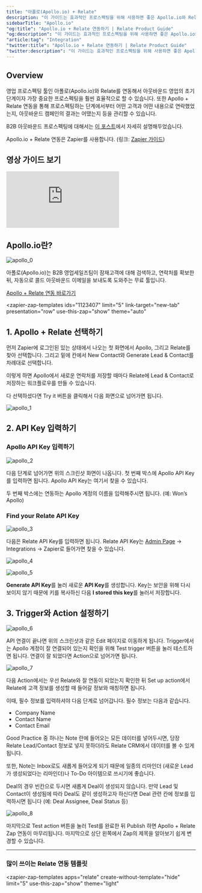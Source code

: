 ```yaml
---
title: "아폴로(Apollo.io) + Relate"
description: "이 가이드는 효과적인 프로스펙팅을 위해 사용하면 좋은 Apollo.io와 Relate을 연동하는 방법에 대해 설명합니다."
sidebarTitle: "Apollo.io"
"og:title": "Apollo.io + Relate 연동하기 | Relate Product Guide"
"og:description": "이 가이드는 효과적인 프로스펙팅을 위해 사용하면 좋은 Apollo.io와 Relate을 연동하는 방법에 대해 설명합니다."
"article:tag": "Integration"
"twitter:title": "Apollo.io + Relate 연동하기 | Relate Product Guide"
"twitter:description": "이 가이드는 효과적인 프로스펙팅을 위해 사용하면 좋은 Apollo.io와 Relate을 연동하는 방법에 대해 설명합니다."
---
```

<script type="module" src="https://cdn.zapier.com/packages/partner-sdk/v0/zapier-elements/zapier-elements.esm.js"></script>
<link rel="stylesheet" href="https://cdn.zapier.com/packages/partner-sdk/v0/zapier-elements/zapier-elements.css"/>


## Overview

영업 프로스펙팅 툴인 아폴로(Apollo.io)와 Relate를 연동해서 아웃바운드 영업의 초기 단계이자 가장 중요한 프로스펙팅을 훨씬 효율적으로 할 수 있습니다. 또한 Apollo + Relate 연동을 통해 프로스펙팅하는 단계에서부터 어떤 고객과 어떤 내용으로 연락했었는지, 아웃바운드 캠페인의 결과는 어땠는지 등을 관리할 수 있습니다. 

B2B 아웃바운드 프로스펙팅에 대해서는 [이 포스트](https://www.relate.kr/blog/how-to-run-an-effective-outbound-sales-process)에서 자세히 설명해두었습니다.

Apollo.io + Relate 연동은 Zapier를 사용합니다. (링크: [Zapier 가이드](/setup/zapier-integration/what-is-zapier))

## 영상 가이드 보기

<div
  style={{
    position: "relative",
    paddingBottom: "69.74664679582713%",
    height: 0,
  }}
>
  <iframe
    src="https://www.loom.com/embed/52efb48849a3462191927bb34f5f8424"
    frameborder="0"
    webkitAllowFullScreen
    mozallowFullScreen
    allowFullScreen
    style={{
      position: "absolute",
      top: 0,
      left: 0,
      width: "100%",
      height: "100%",
    }}
  ></iframe>
</div>


## Apollo.io란?

![apollo_0](/docs/images/integrations/apollo_0.png)

아폴로(Apollo.io)는 B2B 영업세일즈팀이 잠재고객에 대해 검색하고, 연락처를 확보한 뒤, 자동으로 콜드 아웃바운드 이메일을 보내도록 도와주는 무료 툴입니다.

[Apollo + Relate 연동 바로가기](https://zapier.com/app/editor/template/1123407)

<zapier-zap-templates
  ids="1123407"
  limit="5"
  link-target="new-tab"
  presentation="row"
  use-this-zap="show"
  theme="auto"
></zapier-zap-templates>

## 1. Apollo + Relate 선택하기

먼저 Zapier에 로그인된 있는 상태에서 나오는 첫 화면에서 Apollo, 그리고 Relate를 찾아 선택합니다. 그리고 밑에 칸에서 New Contact와 Generate Lead & Contact를 차례대로 선택합니다. 

이렇게 하면 Apollo에서 새로운 연락처를 저장할 때마다 Relate에 Lead & Contact로 저장하는 워크플로우를 만들 수 있습니다. 

다 선택하셨다면 Try it 버튼을 클릭해서 다음 화면으로 넘어가면 됩니다. 

![apollo_1](/docs/images/integrations/apollo_1.png)

## 2. API Key 입력하기


### Apollo API Key 입력하기

![apollo_2](/docs/images/integrations/apollo_2.png)

다음 단계로 넘어가면 위의 스크린샷 화면이 나옵니다. 첫 번째 박스에 Apollo API Key를 입력하면 됩니다. Apollo API Key는 여기서 찾을 수 있습니다. 

두 번째 박스에는 연동하는 Apollo 계정의 이름을 입력해주시면 됩니다. (예: Won’s Apollo)

### Find your Relate API Key

![apollo_3](/docs/images/integrations/apollo_3.png)

다음은 Relate API Key를 입력하면 됩니다. Relate API Key는 [Admin Page](https://app.relate.so/) → Integrations → Zapier로 들어가면 찾을 수 있습니다. 

![apollo_4](/docs/images/integrations/apollo_4.png)

![apollo_5](/docs/images/integrations/apollo_5.png)

**Generate API Key**를 눌러 새로운 **API Key**를 생성합니다. Key는 보안을 위해 다시 보이지 않기 때문에 키를 복사하신 다음 **I stored this key**를 눌러서 저장합니다.

## 3. Trigger와 Action 설정하기

![apollo_6](/docs/images/integrations/apollo_6.png)

API 연결이 끝나면 위의 스크린샷과 같은 Edit 페이지로 이동하게 됩니다. Trigger에서는 Apollo 계정이 잘 연결되어 있는지 확인을 위해 Test trigger 버튼을 눌러 테스트하면 됩니다. 연결이 잘 되었다면 Action으로 넘어가면 됩니다. 

![apollo_7](/docs/images/integrations/apollo_7.png)

다음 Action에서는 우선 Relate와 잘 연동이 되었는지 확인한 뒤 Set up action에서 Relate에 고객 정보를 생성할 때 들어갈 정보와 매칭하면 됩니다. 

이때, 필수 정보를 입력하셔야 다음 단계로 넘어갑니다. 필수 정보는 다음과 같습니다. 
- Company Name
- Contact Name
- Contact Email

Good Practice 중 하나는 Note 란에 들어오는 모든 데이터를 넣어두시면, 당장 Relate Lead/Contact 정보로 넣지 못하더라도 Relate CRM에서 데이터를 볼 수 있게 됩니다.

또한, Note는 Inbox로도 새롭게 들어오게 되기 때문에 일종의 리마인더 (새로운 Lead가 생성되었다는 리마인더)나 To-Do 아이템으로 쓰시기에 좋습니다.

Deal의 경우 빈칸으로 두시면 새롭게 Deal이 생성되지 않습니다. 만약 Lead 및 Contact이 생성됨에 따라 Deal도 같이 생성하고자 하신다면 Deal 관련 칸에 정보를 입력하시면 됩니다 (예: Deal Assignee, Deal Status 등)

![apollo_8](/docs/images/integrations/apollo_8.png)

마지막으로 Test action 버튼을 눌러 Test를 완료한 뒤 Publish 하면 Apollo + Relate Zap 연동이 마무리됩니다. 마지막으로 상단 왼쪽에서 Zap의 제목을 알아보기 쉽게 변경할 수 있습니다.

---

### 많이 쓰이는 Relate 연동 템플릿

<zapier-zap-templates
  apps="relate"
  create-without-template="hide"
  limit="5"
  use-this-zap="show"
  theme="light"
></zapier-zap-templates>


